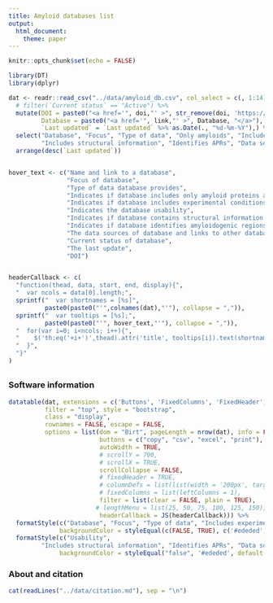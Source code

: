 ```yaml
---
title: Amyloid databases list
output: 
  html_document:
    theme: paper                                                                 
---      
```


<style type="text/css">
.main-container {
max-width: 1800px;
margin-left: auto;
margin-right: auto;
}
</style>



```r
knitr::opts_chunk$set(echo = FALSE)

library(DT)
library(dplyr)

dat <- readr::read_csv("../data/amyloid_db.csv", col_select = c(, 1:14), col_types = "fcfffffff?cccf") %>% 
  # filter(`Current status` == "Active") %>% 
  mutate(DOI = paste0("<a href='", doi,"' >", str_remove(doi, 'https://doi.org/'),"</a>"),
         Database = paste0("<a href='", link,"' >", Database, "</a>"),
         `Last updated` = `Last updated` %>% as.Date(., "%d-%m-%Y"),) %>% 
  select("Database", "Focus", "Type of data", "Only amyloids", "Includes experimental conditions", "Usability",
         "Includes structural information", "Identifies APRs", "Data sources and links to other db", "Current status", "Last updated", "DOI") %>% 
  arrange(desc(`Last updated`))


hover_text <- c("Name and link to a database",
                "Focus of database",
                "Type of data database provides",
                "Indicates if database includes only amyloid proteins and peptides",
                "Indicates if database includes experimental conditions",
                "Indicates the database usability",
                "Indicates if database contains structural information of proteins and peptides",
                "Indicates if database identifies amyloidogenic regions of proteins",
                "The data sources of database and links to other databases",
                "Current status of database",
                "The last update",
                "DOI")


headerCallback <- c(
  "function(thead, data, start, end, display){",
  "  var ncols = data[0].length;",
  sprintf("  var shortnames = [%s]",
          paste0(paste0("'",colnames(dat),"'"), collapse = ",")),
  sprintf("  var tooltips = [%s];",
          paste0(paste0("'", hover_text,"'"), collapse = ",")),
  "  for(var i=0; i<ncols; i++){",
  "    $('th:eq('+i+')',thead).attr('title', tooltips[i]).text(shortnames[i]);",
  "  }",
  "}"
)

```

## {.tabset}

### Software information

```r
datatable(dat, extensions = c('Buttons', 'FixedColumns', 'FixedHeader'), 
          filter = "top", style = "bootstrap",
          class = "display",
          rownames = FALSE, escape = FALSE,
          options = list(dom = "Birt", pageLength = nrow(dat), info = FALSE,
                         buttons = c("copy", "csv", "excel", "print"),
                         autoWidth = TRUE,
                         # scrollY = 700,
                         # scrollX = TRUE,
                         scrollCollapse = FALSE,
                         # fixedHeader = TRUE,
                         # columnDefs = list(list(width = '200px', targets = c(0))),
                         # fixedColumns = list(leftColumns = 1),
                         filter = list(clear = FALSE, plain = TRUE),
                        # lengthMenu = list(25, 50, 75, 100, 125, 150),
                         headerCallback = JS(headerCallback))) %>%  
  formatStyle(c("Database", "Focus", "Type of data", "Includes experimental conditions"),
              backgroundColor = styleEqual(c(FALSE, TRUE), c('#ededed', '#d6edff')))  %>%
  formatStyle(c("Usability",
         "Includes structural information", "Identifies APRs", "Data sources and links to other db", "Current status", "Last updated", "DOI"),
              backgroundColor = styleEqual("false", '#ededed', default = '#d6edff'))
```

<link rel="stylesheet" type="text/css" href="https://cdn.datatables.net/1.12.1/css/jquery.dataTables.css">
  
<!-- ### Data collection & curation -->

<!-- To collect software for the prediction of peptide activities, we searched PubMed and Google Scholar databases using queries such as "antimicrobial peptide prediction", "anticancer peptide prediction", etc. We focused on the search results that described software or reviewed/compared available tools for the prediction of a given activity.  -->

<!-- Eligibility criteria: -->

<!--  - the tool needs to be published in a peer-review journal until 1st July 2022. -->
<!--  - we include models that are superceded by their next version.  -->

<!-- We manually curated all information for software featured in a 'Software information' tab. To do that we carefully analysed publications describing given software looking for the following information:  -->

<!-- - peptide activities predicted by a model,  -->
<!-- - link to the web server (**Web server** column),  -->
<!-- - link to the model, i.e. a repository with a trained model which can be used for prediction or an address of the model implemented as standalone software (**Model repository** column), -->
<!-- - link to the repository with all the code and data necessary to train/retrain the model (**Training repository** column). -->

<!-- Then, we checked if the links to the web servers provided in the articles were still working and if they function correctly, i.e. provide understandable output after running prediction. This information is indicated in the **Web server activity** and **Web server functionality** columns, respectively.  -->

<!-- The availability of web servers was assessed on October 14th, 2022. The year of publication and the number of citations were obtained from CrossRef on October 14th, 2022.  -->

<!-- We also inspected available code to determine the reproducibility standard (adapted from [Heil et al.](https://doi.org/10.1038/s41592-021-01256-7) and indicated in the **Reproducibility standard** column). We are additionally using the category *below bronze*, when a model does not fulfill criteria even for the bronze category. -->



### About and citation

```r
cat(readLines("../data/citation.md"), sep = "\n")
```
